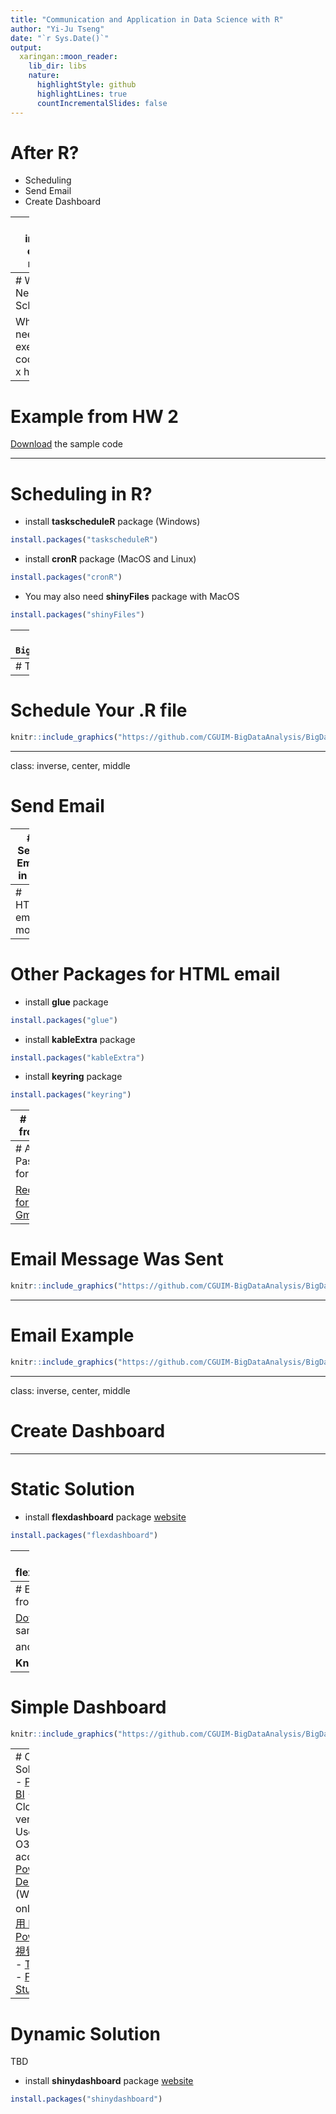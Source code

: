 ```yaml
---
title: "Communication and Application in Data Science with R"
author: "Yi-Ju Tseng"
date: "`r Sys.Date()`"
output:
  xaringan::moon_reader:
    lib_dir: libs
    nature:
      highlightStyle: github
      highlightLines: true
      countIncrementalSlides: false
---
```


# After R?

- Scheduling
- Send Email
- Create Dashboard



---
class: inverse, center, middle

# Scheduling

---
# When You Need Scheduling?

When you need to execute the code every x hours

---
# Example from HW 2

[Download](https://github.com/CGUIM-BigDataAnalysis/BigDataCGUIM/blob/master/EMBA_BigData/pttJob.R) the sample code

---

# Scheduling in R?

- install **taskscheduleR** package (Windows)
```r
install.packages("taskscheduleR")
```

- install **cronR** package (MacOS and Linux)
```r
install.packages("cronR")
```
- You may also need **shinyFiles** package with MacOS
```r
install.packages("shinyFiles")
```


---
# Tools -> Addins 
```r
knitr::include_graphics("https://github.com/CGUIM-BigDataAnalysis/BigDataCGUIM/raw/master/EMBA_BigData/figures/addins.png",dpi=NA)
```

---
# Tools -> Addins -> cronR or taskscheduleR
```r
knitr::include_graphics("https://github.com/CGUIM-BigDataAnalysis/BigDataCGUIM/raw/master/EMBA_BigData/figures/cron_request.png",dpi=NA)
```

---
# Schedule Your .R file

```r
knitr::include_graphics("https://github.com/CGUIM-BigDataAnalysis/BigDataCGUIM/raw/master/EMBA_BigData/figures/pttJob.png",dpi=NA)
```

---

class: inverse, center, middle

# Send Email

---
# Send Email in R?

- install **blastula** package [website](https://rstudio.github.io/blastula/)
```r
install.packages("blastula")
```

---
# HTML email model
```r
knitr::include_graphics("https://rstudio.github.io/blastula/articles/images/html_email_model.png",dpi=NA)
```
[source](https://rstudio.github.io/blastula/articles/blastula.html)
---

# Other Packages for HTML email

- install **glue** package
```r
install.packages("glue")
```
- install **kableExtra** package 
```r
install.packages("kableExtra")
```
- install **keyring** package 
```r
install.packages("keyring")
```

---
# Example from HW 2

[Download](https://github.com/CGUIM-BigDataAnalysis/BigDataCGUIM/blob/master/EMBA_BigData/pttJobEmail.R) the sample code

---
# App Password for Gmail

[Requirement for Using Gmail](https://rstudio.github.io/blastula/articles/sending_using_smtp.html)
```r
knitr::include_graphics("https://github.com/CGUIM-BigDataAnalysis/BigDataCGUIM/raw/master/EMBA_BigData/figures/app_pass.png",dpi=NA)
```

---
# Email Message Was Sent

```r
knitr::include_graphics("https://github.com/CGUIM-BigDataAnalysis/BigDataCGUIM/raw/master/EMBA_BigData/figures/email_sent.png",dpi=NA)
```
---

# Email Example


```r
knitr::include_graphics("https://github.com/CGUIM-BigDataAnalysis/BigDataCGUIM/raw/master/EMBA_BigData/figures/email_example.png",dpi=NA)
```
---

class: inverse, center, middle

# Create Dashboard

---


# Static Solution

- install **flexdashboard** package [website](https://pkgs.rstudio.com/flexdashboard/index.html)
```r
install.packages("flexdashboard")
```

---
# flexdashboard

New RMarkdown with flexdashboard template -> **Knit**

```r
knitr::include_graphics("https://pkgs.rstudio.com/flexdashboard/reference/figures/NewRMarkdown.png",dpi=NA)
```
[source](https://pkgs.rstudio.com/flexdashboard/index.html)

---
# Example from HW 2

[Download](https://github.com/CGUIM-BigDataAnalysis/BigDataCGUIM/blob/master/EMBA_BigData/flex_dash_ex.Rmd) the sample code

and 

**Knit**

---
# Simple Dashboard

```r
knitr::include_graphics("https://github.com/CGUIM-BigDataAnalysis/BigDataCGUIM/raw/master/EMBA_BigData/figures/flex_dash.png",dpi=NA)
```

---
# Cloud Solution
- [Power BI](https://powerbi.microsoft.com/zh-tw/)
  - Cloud version: Use your O365 account
  - [Power BI Desktop](https://powerbi.microsoft.com/zh-tw/desktop/) (Windows only)
  - [使用 R 建立 Power BI 視覺效果](https://docs.microsoft.com/zh-tw/power-bi/create-reports/desktop-r-visuals)
- [Tableau](https://www.tableau.com/zh-tw)
  - [Free for Student](https://www.tableau.com/zh-tw/academic/students)



---
# Dynamic Solution

TBD

- install **shinydashboard** package [website](https://rstudio.github.io/shinydashboard/index.html)
```r
install.packages("shinydashboard")
```

